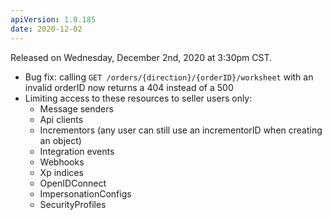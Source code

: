 ```yaml
---
apiVersion: 1.0.185
date: 2020-12-02
---
```


Released on Wednesday, December 2nd, 2020 at 3:30pm CST.

- Bug fix: calling `GET /orders/{direction}/{orderID}/worksheet` with an invalid orderID now returns a 404 instead of a 500
- Limiting access to these resources to seller users only:
  - Message senders
  - Api clients
  - Incrementors (any user can still use an incrementorID when creating an object)
  - Integration events
  - Webhooks
  - Xp indices
  - OpenIDConnect
  - ImpersonationConfigs
  - SecurityProfiles
